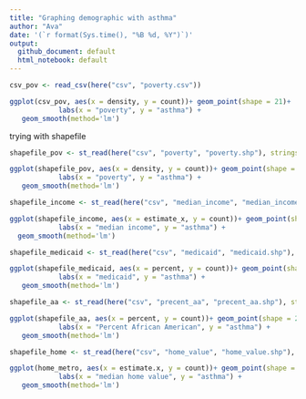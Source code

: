 ```yaml
---
title: "Graphing demographic with asthma"
author: "Ava"
date: '(`r format(Sys.time(), "%B %d, %Y")`)'
output: 
  github_document: default
  html_notebook: default 
---
```



```r
csv_pov <- read_csv(here("csv", "poverty.csv"))
```

```r
ggplot(csv_pov, aes(x = density, y = count))+ geom_point(shape = 21)+
            labs(x = "poverty", y = "asthma") +
   geom_smooth(method='lm')
```

trying with shapefile 

```r
shapefile_pov <- st_read(here("csv", "poverty", "poverty.shp"), stringsAsFactors = FALSE)
```

```r
ggplot(shapefile_pov, aes(x = density, y = count))+ geom_point(shape = 21)+
            labs(x = "poverty", y = "asthma") +
   geom_smooth(method='lm')
```
```r
shapefile_income <- st_read(here("csv", "median_income", "median_income.shp"), stringsAsFactors = FALSE)
```


```r
ggplot(shapefile_income, aes(x = estimate_x, y = count))+ geom_point(shape = 21)+
            labs(x = "median income", y = "asthma") +
  geom_smooth(method='lm')
```

```r
shapefile_medicaid <- st_read(here("csv", "medicaid", "medicaid.shp"), stringsAsFactors = FALSE)
```
```r
ggplot(shapefile_medicaid, aes(x = percent, y = count))+ geom_point(shape = 21)+
            labs(x = "medicaid", y = "asthma") +
   geom_smooth(method='lm')
```


```r
shapefile_aa <- st_read(here("csv", "precent_aa", "precent_aa.shp"), stringsAsFactors = FALSE)
```

```r
ggplot(shapefile_aa, aes(x = percent, y = count))+ geom_point(shape = 21)+
            labs(x = "Percent African American", y = "asthma") +
   geom_smooth(method='lm')
```

```r
shapefile_home <- st_read(here("csv", "home_value", "home_value.shp"), stringsAsFactors = FALSE)
```
```r
ggplot(home_metro, aes(x = estimate.x, y = count))+ geom_point(shape = 21)+
            labs(x = "median home value", y = "asthma") +
   geom_smooth(method='lm')
```



